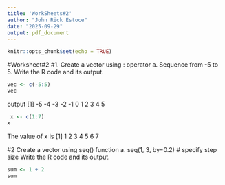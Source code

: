 ```yaml
---
title: 'WorkSheets#2'
author: "John Rick Estoce"
date: "2025-09-29"
output: pdf_document
---
```


```r
knitr::opts_chunk$set(echo = TRUE)
```
#Worksheet#2
#1. Create a vector using : operator
a. Sequence from -5 to 5. Write the R code and its output.
```r
vec <- c(-5:5)
vec
```
output
[1] -5 -4 -3 -2 -1  0  1  2  3  4  5

```r
 x <- c(1:7)
x
```
The value of x is 
[1] 1 2 3 4 5 6 7

#2  Create a vector using seq() function
a. seq(1, 3, by=0.2) # specify step size
Write the R code and its output.
```r

sum <- 1 + 2
sum
```
